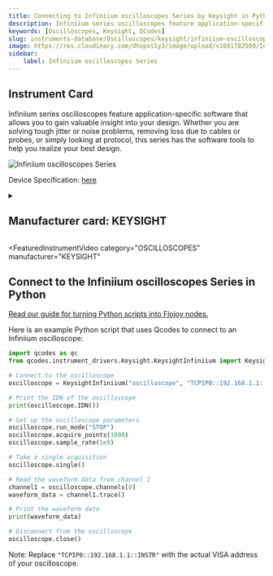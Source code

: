 ```yaml
---
title: Connecting to Infiniium oscilloscopes Series by Keysight in Python
description: Infiniium series oscilloscopes feature application-specific software that allows you to gain valuable insight into your design. Whether you are solving tough jitter or noise problems, removing loss due to cables or probes, or simply looking at protocol, this series has the software tools to help you realize your best design.
keywords: [Oscilloscopes, Keysight, QCodes] 
slug: instruments-database/Oscilloscopes/keysight/infiniium-oscilloscopes-series 
image: https://res.cloudinary.com/dhopxs1y3/image/upload/v1691782509/Instruments/Oscilloscopes/Infiniium-oscilloscopes-Series/Infiniium-oscilloscopes-Series.jpg
sidebar:
    label: Infiniium oscilloscopes Series 
---
```



## Instrument Card

Infiniium series oscilloscopes feature application-specific software that allows you to gain valuable insight into your design. Whether you are solving tough jitter or noise problems, removing loss due to cables or probes, or simply looking at protocol, this series has the software tools to help you realize your best design.


![Infiniium oscilloscopes Series](https://res.cloudinary.com/dhopxs1y3/image/upload/v1691782509/Instruments/Oscilloscopes/Infiniium-oscilloscopes-Series/Infiniium-oscilloscopes-Series.jpg)

Device Specification: [here](https://www.keysight.com/us/en/assets/7018-04261/data-sheets/5991-3904.pdf)

<details style={{ marginTop: "15px"}}>
<summary><h2 style={{display:'inline'}}>Manufacturer card: KEYSIGHT</h2></summary>

![KEYSIGHT](https://res.cloudinary.com/dhopxs1y3/image/upload/v1692125973/Instruments/Vendor%20Logos/Keysight.png)

Keysight Technologies, or Keysight, is an American company that manufactures electronics test and measurement equipment and software

- Headquarters: USA
- Yearly Revenue (millions, USD): 5420
- Vendor Website: [here](https://www.keysight.com/us/en/home.html)

</details>


<FeaturedInstrumentVideo
  category="OSCILLOSCOPES"
  manufacturer="KEYSIGHT"
></FeaturedInstrumentVideo>

## Connect to the Infiniium oscilloscopes Series in Python

[Read our guide for turning Python scripts into Flojoy nodes.](https://docs.flojoy.ai/contribution/blocks/custom-flojoy-block/)



<Tabs>
<TabItem value="Flojoy" label="Flojoy" className="flojoy-instrument-tabs">

<NodeCardCollection category="OSCILLOSCOPES" manufacturer="Keysight"></NodeCardCollection>

</TabItem>
<TabItem value="QCodes" label="QCodes">

Here is an example Python script that uses Qcodes to connect to an Infiniium oscilloscope:

```python
import qcodes as qc
from qcodes.instrument_drivers.Keysight.KeysightInfiniium import KeysightInfiniium

# Connect to the oscilloscope
oscilloscope = KeysightInfiniium("oscilloscope", "TCPIP0::192.168.1.1::INSTR")

# Print the IDN of the oscilloscope
print(oscilloscope.IDN())

# Set up the oscilloscope parameters
oscilloscope.run_mode("STOP")
oscilloscope.acquire_points(1000)
oscilloscope.sample_rate(1e9)

# Take a single acquisition
oscilloscope.single()

# Read the waveform data from channel 1
channel1 = oscilloscope.channels[0]
waveform_data = channel1.trace()

# Print the waveform data
print(waveform_data)

# Disconnect from the oscilloscope
oscilloscope.close()
```

Note: Replace `"TCPIP0::192.168.1.1::INSTR"` with the actual VISA address of your oscilloscope.

</TabItem>
</Tabs>